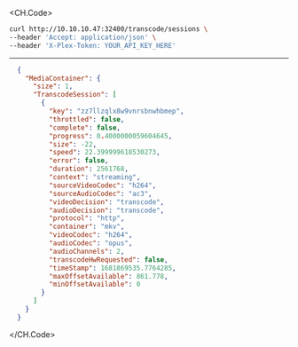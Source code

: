 
<CH.Code>
```bash Example Request
curl http://10.10.10.47:32400/transcode/sessions \
--header 'Accept: application/json' \
--header 'X-Plex-Token: YOUR_API_KEY_HERE'
```
---

```json Example Response
  {
    "MediaContainer": {
      "size": 1,
      "TranscodeSession": [
        {
          "key": "zz7llzqlx8w9vnrsbnwhbmep",
          "throttled": false,
          "complete": false,
          "progress": 0.4000000059604645,
          "size": -22,
          "speed": 22.399999618530273,
          "error": false,
          "duration": 2561768,
          "context": "streaming",
          "sourceVideoCodec": "h264",
          "sourceAudioCodec": "ac3",
          "videoDecision": "transcode",
          "audioDecision": "transcode",
          "protocol": "http",
          "container": "mkv",
          "videoCodec": "h264",
          "audioCodec": "opus",
          "audioChannels": 2,
          "transcodeHwRequested": false,
          "timeStamp": 1681869535.7764285,
          "maxOffsetAvailable": 861.778,
          "minOffsetAvailable": 0
        }
      ]
    }
  }
```
</CH.Code>
